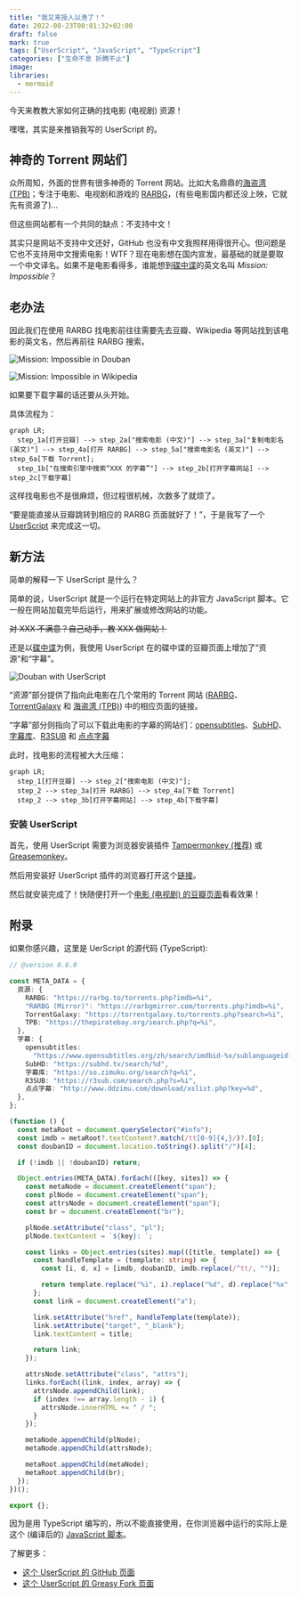 ```yaml
---
title: "我又来授人以渔了！"
date: 2022-08-23T00:01:32+02:00
draft: false
mark: true
tags: ["UserScript", "JavaScript", "TypeScript"]
categories: ["生命不息 折腾不止"]
image:
libraries:
  - mermaid
---
```


今天来教教大家如何正确的找电影 (电视剧) 资源！

嘿嘿，其实是来推销我写的 UserScript 的。

## 神奇的 Torrent 网站们

众所周知，外面的世界有很多神奇的 Torrent 网站。比如大名鼎鼎的[海盗湾 (TPB)](https://thepiratebay.org)；专注于电影、电视剧和游戏的 [RARBG](https://rarbg.to/torrents.php)，(有些电影国内都还没上映，它就先有资源了)...

但这些网站都有一个共同的缺点：不支持中文！

其实只是网站不支持中文还好，GitHub 也没有中文我照样用得很开心。但问题是它也不支持用中文搜索电影！WTF？现在电影想在国内宣发，最基础的就是要取一个中文译名。如果不是电影看得多，谁能想到[碟中谍](https://movie.douban.com/subject/1292484)的英文名叫 _Mission: Impossible_？

## 老办法

因此我们在使用 RARBG 找电影前往往需要先去豆瓣、Wikipedia 等网站找到该电影的英文名，然后再前往 RARBG 搜索。

![Mission: Impossible in Douban](https://mogeko.github.io/blog-images/r/098/douban-mission-impossible.png)

![Mission: Impossible in Wikipedia](https://mogeko.github.io/blog-images/r/098/wikipedia-mission-impossible.png)

如果要下载字幕的话还要从头开始。

具体流程为：

```mermaid
graph LR;
  step_1a[打开豆瓣] --> step_2a["搜索电影 (中文)"] --> step_3a["复制电影名 (英文)"] --> step_4a[打开 RARBG] --> step_5a["搜索电影名 (英文)"] --> step_6a[下载 Torrent];
  step_1b["在搜索引擎中搜索“XXX 的字幕”"] --> step_2b[打开字幕网站] --> step_2c[下载字幕]
```

这样找电影也不是很麻烦，但过程很机械，次数多了就烦了。

“要是能直接从豆瓣跳转到相应的 RARBG 页面就好了！”，于是我写了一个 [UserScript](https://github.com/mogeko/userscript-douban2rarbg) 来完成这一切。

## 新方法

简单的解释一下 UserScript 是什么？

简单的说，UserScript 就是一个运行在特定网站上的非官方 JavaScript 脚本。它一般在网站加载完毕后运行，用来扩展或修改网站的功能。

~~对 XXX 不满意？自己动手，教 XXX 做网站！~~

还是以[碟中谍](https://movie.douban.com/subject/1292484)为例，我使用 UserScript 在的碟中谍的豆瓣页面上增加了“资源”和“字幕”。

![Douban with UserScript](https://mogeko.github.io/blog-images/r/098/douban-userscript.png)

“资源”部分提供了指向此电影在几个常用的 Torrent 网站 ([RARBG](https://rarbg.to/torrents.php)、 [TorrentGalaxy](https://torrentgalaxy.to) 和 [海盗湾 (TPB)](https://thepiratebay.org)) 中的相应页面的链接。

“字幕”部分则指向了可以下载此电影的字幕的网站们：[opensubtitles](https://www.opensubtitles.org)、[SubHD](https://subhd.tv)、[字幕库](https://zimuku.org)、[R3SUB](https://r3sub.com) 和 [点点字幕](http://www.ddzimu.com)

此时，找电影的流程被大大压缩：

```mermaid
graph LR;
  step_1[打开豆瓣] --> step_2["搜索电影 (中文)"];
  step_2 --> step_3a[打开 RARBG] --> step_4a[下载 Torrent]
  step_2 --> step_3b[打开字幕网站] --> step_4b[下载字幕]
```

### 安装 UserScript

首先，使用 UserScript 需要为浏览器安装插件 [Tampermonkey (推荐)](https://www.tampermonkey.net) 或 [Greasemonkey](https://www.greasespot.net)。

然后用安装好 UserScript 插件的浏览器打开这个[链接](https://greasyfork.org/scripts/427181-douban2rarbg/code/Douban2RARBG.user.js#bypass=true)。

然后就安装完成了！快随便打开一个[电影 (电视剧) 的豆瓣页面](https://movie.douban.com/subject/26629153/)看看效果！

## 附录

如果你感兴趣，这里是 UerScript 的源代码 (TypeScript):

```ts
// @version 0.6.0

const META_DATA = {
  资源: {
    RARBG: "https://rarbg.to/torrents.php?imdb=%i",
    "RARBG (Mirror)": "https://rarbgmirror.com/torrents.php?imdb=%i",
    TorrentGalaxy: "https://torrentgalaxy.to/torrents.php?search=%i",
    TPB: "https://thepiratebay.org/search.php?q=%i",
  },
  字幕: {
    opensubtitles:
      "https://www.opensubtitles.org/zh/search/imdbid-%x/sublanguageid-all/moviename-%i",
    SubHD: "https://subhd.tv/search/%d",
    字幕库: "https://so.zimuku.org/search?q=%i",
    R3SUB: "https://r3sub.com/search.php?s=%i",
    点点字幕: "http://www.ddzimu.com/download/xslist.php?key=%d",
  },
};

(function () {
  const metaRoot = document.querySelector("#info");
  const imdb = metaRoot?.textContent?.match(/tt[0-9]{4,}/)?.[0];
  const doubanID = document.location.toString().split("/")[4];

  if (!imdb || !doubanID) return;

  Object.entries(META_DATA).forEach(([key, sites]) => {
    const metaNode = document.createElement("span");
    const plNode = document.createElement("span");
    const attrsNode = document.createElement("span");
    const br = document.createElement("br");

    plNode.setAttribute("class", "pl");
    plNode.textContent = `${key}: `;

    const links = Object.entries(sites).map(([title, template]) => {
      const handleTemplate = (template: string) => {
        const [i, d, x] = [imdb, doubanID, imdb.replace(/^tt/, "")];

        return template.replace("%i", i).replace("%d", d).replace("%x", x);
      };
      const link = document.createElement("a");

      link.setAttribute("href", handleTemplate(template));
      link.setAttribute("target", "_blank");
      link.textContent = title;

      return link;
    });

    attrsNode.setAttribute("class", "attrs");
    links.forEach((link, index, array) => {
      attrsNode.appendChild(link);
      if (index !== array.length - 1) {
        attrsNode.innerHTML += " / ";
      }
    });

    metaNode.appendChild(plNode);
    metaNode.appendChild(attrsNode);

    metaRoot.appendChild(metaNode);
    metaRoot.appendChild(br);
  });
})();

export {};
```

因为是用 TypeScript 编写的，所以不能直接使用，在你浏览器中运行的实际上是这个 (编译后的) [JavaScript 脚本](https://github.com/mogeko/userscript-douban2rarbg/blob/master/dist/Douban2RARBG.user.js)。

了解更多：

- [这个 UserScript 的 GitHub 页面](https://github.com/mogeko/userscript-douban2rarbg)
- [这个 UserScript 的 Greasy Fork 页面](https://greasyfork.org/zh-CN/scripts/427181-douban2rarbg)
